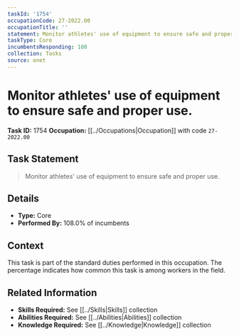 ```yaml
---
taskId: '1754'
occupationCode: 27-2022.00
occupationTitle: ''
statement: Monitor athletes' use of equipment to ensure safe and proper use.
taskType: Core
incumbentsResponding: 108
collection: Tasks
source: onet
---
```

# Monitor athletes' use of equipment to ensure safe and proper use.

**Task ID:** 1754
**Occupation:** [[../Occupations|Occupation]] with code `27-2022.00`

## Task Statement

> Monitor athletes' use of equipment to ensure safe and proper use.

## Details

- **Type:** Core
- **Performed By:** 108.0% of incumbents

## Context

This task is part of the standard duties performed in this occupation. The percentage indicates how common this task is among workers in the field.

## Related Information

- **Skills Required:** See [[../Skills|Skills]] collection
- **Abilities Required:** See [[../Abilities|Abilities]] collection
- **Knowledge Required:** See [[../Knowledge|Knowledge]] collection
